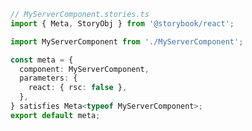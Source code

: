 ```ts
// MyServerComponent.stories.ts
import { Meta, StoryObj } from '@storybook/react';

import MyServerComponent from './MyServerComponent';

const meta = {
  component: MyServerComponent,
  parameters: {
    react: { rsc: false },
  },
} satisfies Meta<typeof MyServerComponent>;
export default meta;
```
